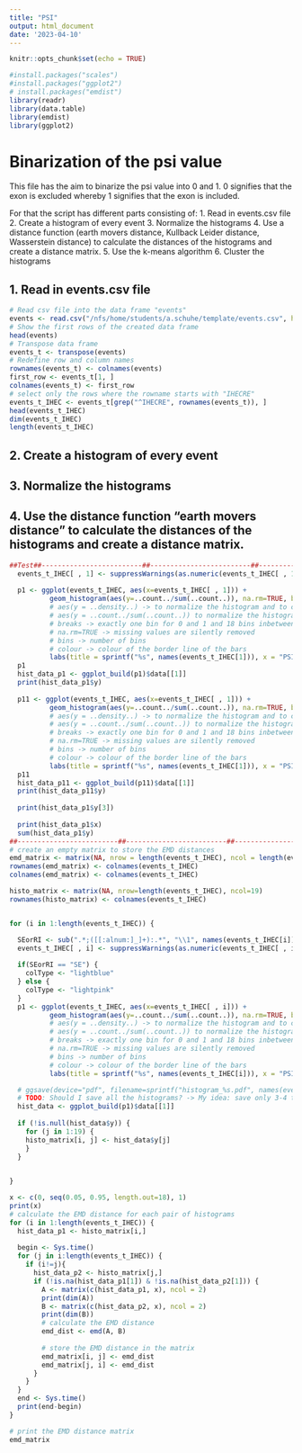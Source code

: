 ```yaml
---
title: "PSI"
output: html_document
date: '2023-04-10'
---
```


```r
knitr::opts_chunk$set(echo = TRUE)
```

```r
#install.packages("scales")
#install.packages("ggplot2")
# install.packages("emdist")
library(readr)
library(data.table)
library(emdist)
library(ggplot2)
```


# Binarization of the psi value 

This file has the aim to binarize the psi value into 0 and 1. 0 signifies that the exon is excluded whereby 1 signifies that the exon is included.

For that the script has different parts consisting of:
1. Read in events.csv file 
2. Create a histogram of every event 
3. Normalize the histograms 
4. Use a distance function (earth movers distance, Kullback Leider distance, Wasserstein distance) to calculate the distances of the histograms and create a distance matrix. 
5. Use the k-means algorithm 
6. Cluster the histograms 


## 1. Read in events.csv file 

```r
# Read csv file into the data frame "events"
events <- read.csv("/nfs/home/students/a.schuhe/template/events.csv", header=TRUE)
# Show the first rows of the created data frame
head(events)
# Transpose data frame
events_t <- transpose(events)
# Redefine row and column names
rownames(events_t) <- colnames(events)
first_row <- events_t[1, ]
colnames(events_t) <- first_row
# select only the rows where the rowname starts with "IHECRE" 
events_t_IHEC <- events_t[grep("^IHECRE", rownames(events_t)), ]
head(events_t_IHEC)
dim(events_t_IHEC)
length(events_t_IHEC)
```

## 2. Create a histogram of every event 
## 3. Normalize the histograms 
## 4. Use the distance function "earth movers distance" to calculate the distances of the histograms and create a distance matrix.

```r
##Test##-------------------------##-------------------------##-------------------------##-------------------------##-------------------------
  events_t_IHEC[ , 1] <- suppressWarnings(as.numeric(events_t_IHEC[ , 1]))
  
  p1 <- ggplot(events_t_IHEC, aes(x=events_t_IHEC[ , 1])) +
          geom_histogram(aes(y=..count../sum(..count..)), na.rm=TRUE, bins=20, breaks = c(0, seq(0.05, 0.95, length.out=18), 1), binwidth=0.1, fill="lightblue", color="black") +
          # aes(y = ..density..) -> to normalize the histogram and to compute the histogram as densities (WICHTIG -> area darunter nicht 1) --> therefore
          # aes(y = ..count../sum(..count..)) to normalize the histogram and the highest y value is 1 and the area of all bars sums up to 1
          # breaks -> exactly one bin for 0 and 1 and 18 bins inbetween,
          # na.rm=TRUE -> missing values are silently removed
          # bins -> number of bins 
          # colour -> colour of the border line of the bars
          labs(title = sprintf("%s", names(events_t_IHEC[1])), x = "PSI value", y = "Density")
  p1
  hist_data_p1 <- ggplot_build(p1)$data[[1]]
  print(hist_data_p1$y)
  
  p11 <- ggplot(events_t_IHEC, aes(x=events_t_IHEC[ , 1])) +
          geom_histogram(aes(y=..count../sum(..count..)), na.rm=TRUE, bins=50, breaks = c(0, seq(0.05, 0.95, length.out=48), 1), binwidth=0.1, fill="lightblue", color="black") +
          # aes(y = ..density..) -> to normalize the histogram and to compute the histogram as densities (WICHTIG -> area darunter nicht 1) --> therefore
          # aes(y = ..count../sum(..count..)) to normalize the histogram and the highest y value is 1 and the area of all bars sums up to 1
          # breaks -> exactly one bin for 0 and 1 and 18 bins inbetween,
          # na.rm=TRUE -> missing values are silently removed
          # bins -> number of bins 
          # colour -> colour of the border line of the bars
          labs(title = sprintf("%s", names(events_t_IHEC[1])), x = "PSI value", y = "Density")
  p11
  hist_data_p11 <- ggplot_build(p11)$data[[1]]
  print(hist_data_p11$y)
  
  print(hist_data_p1$y[3])
  
  print(hist_data_p1$x)
  sum(hist_data_p1$y)
##-------------------------##-------------------------##-------------------------##-------------------------##-------------------------
# create an empty matrix to store the EMD distances
emd_matrix <- matrix(NA, nrow = length(events_t_IHEC), ncol = length(events_t_IHEC))
rownames(emd_matrix) <- colnames(events_t_IHEC)
colnames(emd_matrix) <- colnames(events_t_IHEC)

histo_matrix <- matrix(NA, nrow=length(events_t_IHEC), ncol=19)
rownames(histo_matrix) <- colnames(events_t_IHEC)


for (i in 1:length(events_t_IHEC)) {

  SEorRI <- sub(".*;([[:alnum:]_]+):.*", "\\1", names(events_t_IHEC[i]))
  events_t_IHEC[ , i] <- suppressWarnings(as.numeric(events_t_IHEC[ , i])) 
  
  if(SEorRI == "SE") {
    colType <- "lightblue"
  } else {
    colType <- "lightpink"
  }
  p1 <- ggplot(events_t_IHEC, aes(x=events_t_IHEC[ , i])) +
          geom_histogram(aes(y=..count../sum(..count..)), na.rm=TRUE, bins=20, breaks = c(0, seq(0.05, 0.95, length.out=18), 1), binwidth=0.1, fill=colType, color="black") +
          # aes(y = ..density..) -> to normalize the histogram and to compute the histogram as densities (WICHTIG -> area darunter nicht 1) --> therefore
          # aes(y = ..count../sum(..count..)) to normalize the histogram and the highest y value is 1 and the area of all bars sums up to 1
          # breaks -> exactly one bin for 0 and 1 and 18 bins inbetween,
          # na.rm=TRUE -> missing values are silently removed
          # bins -> number of bins 
          # colour -> colour of the border line of the bars
          labs(title = sprintf("%s", names(events_t_IHEC[i])), x = "PSI value", y = "Density") 

  # ggsave(device="pdf", filename=sprintf("histogram_%s.pdf", names(events_t_IHEC[i])), p1)
  # TODO: Should I save all the histograms? -> My idea: save only 3-4 to demonstrate on the poster what I've done 
  hist_data <- ggplot_build(p1)$data[[1]]
  
  if (!is.null(hist_data$y)) {
    for (j in 1:19) {
    histo_matrix[i, j] <- hist_data$y[j]
    } 
  }

  
}

x <- c(0, seq(0.05, 0.95, length.out=18), 1)
print(x)
# calculate the EMD distance for each pair of histograms
for (i in 1:length(events_t_IHEC)) {
  hist_data_p1 <- histo_matrix[i,]
  
  begin <- Sys.time()
  for (j in i:length(events_t_IHEC)) {
    if (i!=j){
      hist_data_p2 <- histo_matrix[j,]
      if (!is.na(hist_data_p1[1]) & !is.na(hist_data_p2[1])) {
        A <- matrix(c(hist_data_p1, x), ncol = 2)
        print(dim(A))
        B <- matrix(c(hist_data_p2, x), ncol = 2)
        print(dim(B))
        # calculate the EMD distance
        emd_dist <- emd(A, B)
      
        # store the EMD distance in the matrix
        emd_matrix[i, j] <- emd_dist
        emd_matrix[j, i] <- emd_dist
      }
    }
  }
  end <- Sys.time()
  print(end-begin)
}

# print the EMD distance matrix
emd_matrix


```


